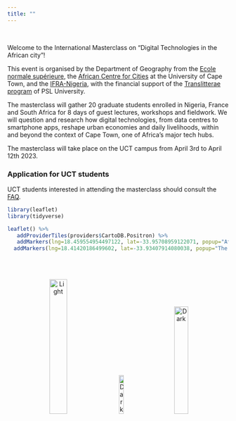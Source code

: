 ---
title: ""
---

<br>

Welcome to the International Masterclass on "Digital Technologies in the African city"!

This event is organised by the Department of Geography from the [Ecole normale supérieure](https://www.ens.psl.eu/), the [African Centre for Cities](https://www.africancentreforcities.net/) at the University of Cape Town, and the [IFRA-Nigeria](https://www.ifra-nigeria.org/about-us/ifra-nigeria), with the financial support of the [Translitterae program](https://www.psl.eu/en/translitterae) of PSL University.

The masterclass will gather 20 graduate students enrolled in Nigeria, France and South Africa for 8 days of guest lectures, workshops and fieldwork. We will question and research how digital technologies, from data centres to smartphone apps, reshape urban economies and daily livelihoods, within and beyond the context of Cape Town, one of Africa's major tech hubs.

The masterclass will take place on the UCT campus from April 3rd to April 12th 2023.

### Application for UCT students

UCT students interested in attending the masterclass should consult the [FAQ](https://jmigozzi.github.io/masterclass/FAQ.html).

```{r, include=T, echo=FALSE, message=F}

library(leaflet)
library(tidyverse)

leaflet() %>%
   addProviderTiles(providers$CartoDB.Positron) %>%
   addMarkers(lng=18.459554954497122, lat=-33.95708959122071, popup="African Center for Cities, University of Cape Town") %>%
  addMarkers(lng=18.41420186499602, lat=-33.93407914080038, popup="The Lenox Guesthouse")
```

<br><br>

<p align="center">
  <img alt="Light" src="assets/ENS.png" width="28%">
&nbsp; &nbsp; &nbsp; &nbsp;
  <img alt="Dark" src="assets/ACC.jpg" width="15%">
&nbsp; &nbsp; &nbsp; &nbsp;
  <img alt="Dark" src="assets/IFRA.png" width="25%">
</p>

